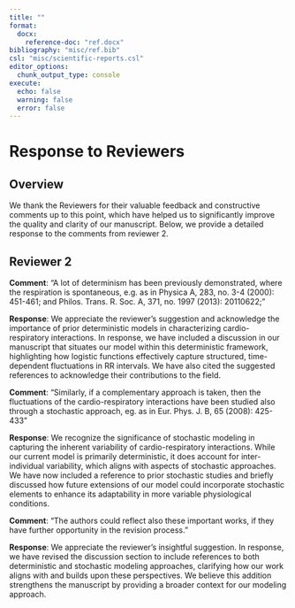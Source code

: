 ```yaml
---
title: ""
format: 
  docx:
    reference-doc: "ref.docx"
bibliography: "misc/ref.bib"
csl: "misc/scientific-reports.csl"
editor_options: 
  chunk_output_type: console
execute: 
  echo: false
  warning: false
  error: false
---
```


# Response to Reviewers

## Overview

We thank the Reviewers for their valuable feedback and constructive comments up to this point, which have helped us to significantly improve the quality and clarity of our manuscript. Below, we provide a detailed response to the comments from reviewer 2.

## Reviewer 2

**Comment**: "A lot of determinism has been previously demonstrated, where the respiration is spontaneous, e.g. as in Physica A, 283, no. 3-4 (2000): 451-461; and Philos. Trans. R. Soc. A, 371, no. 1997 (2013): 20110622;"

**Response**: We appreciate the reviewer’s suggestion and acknowledge the importance of prior deterministic models in characterizing cardio-respiratory interactions. In response, we have included a discussion in our manuscript that situates our model within this deterministic framework, highlighting how logistic functions effectively capture structured, time-dependent fluctuations in RR intervals. We have also cited the suggested references to acknowledge their contributions to the field.

**Comment**: "Similarly, if a complementary approach is taken, then the fluctuations of the cardio-respiratory interactions have been studied also through a stochastic approach, eg. as in Eur. Phys. J. B, 65 (2008): 425-433"

**Response**: We recognize the significance of stochastic modeling in capturing the inherent variability of cardio-respiratory interactions. While our current model is primarily deterministic, it does account for inter-individual variability, which aligns with aspects of stochastic approaches. We have now included a reference to prior stochastic studies and briefly discussed how future extensions of our model could incorporate stochastic elements to enhance its adaptability in more variable physiological conditions.

**Comment**: "The authors could reflect also these important works, if they have further opportunity in the revision process."

**Response**: We appreciate the reviewer’s insightful suggestion. In response, we have revised the discussion section to include references to both deterministic and stochastic modeling approaches, clarifying how our work aligns with and builds upon these perspectives. We believe this addition strengthens the manuscript by providing a broader context for our modeling approach.

